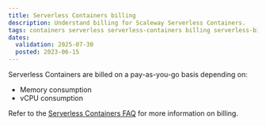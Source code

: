 ```yaml
---
title: Serverless Containers billing
description: Understand billing for Scaleway Serverless Containers.
tags: containers serverless serverless-containers billing serverless-billing serverless-containers-billing
dates:
  validation: 2025-07-30
  posted: 2023-06-15
---
```


Serverless Containers are billed on a pay-as-you-go basis depending on: 

* Memory consumption
* vCPU consumption

Refer to the [Serverless Containers FAQ](/serverless-containers/faq/#how-am-i-billed-for-serverless-containers) for more information on billing.